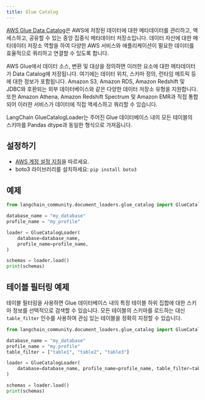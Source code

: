 ```yaml
---
title: Glue Catalog
---
```


[AWS Glue Data Catalog](https://docs.aws.amazon.com/en_en/glue/latest/dg/catalog-and-crawler.html)은 AWS에 저장된 데이터에 대한 메타데이터를 관리하고, 액세스하고, 공유할 수 있는 중앙 집중식 메타데이터 저장소입니다. 데이터 자산에 대한 메타데이터 저장소 역할을 하여 다양한 AWS 서비스와 애플리케이션이 필요한 데이터를 효율적으로 쿼리하고 연결할 수 있도록 합니다.

AWS Glue에서 데이터 소스, 변환 및 대상을 정의하면 이러한 요소에 대한 메타데이터가 Data Catalog에 저장됩니다. 여기에는 데이터 위치, 스키마 정의, 런타임 메트릭 등에 대한 정보가 포함됩니다. Amazon S3, Amazon RDS, Amazon Redshift 및 JDBC와 호환되는 외부 데이터베이스와 같은 다양한 데이터 저장소 유형을 지원합니다. 또한 Amazon Athena, Amazon Redshift Spectrum 및 Amazon EMR과 직접 통합되어 이러한 서비스가 데이터에 직접 액세스하고 쿼리할 수 있습니다.

LangChain GlueCatalogLoader는 주어진 Glue 데이터베이스 내의 모든 테이블의 스키마를 Pandas dtype과 동일한 형식으로 가져옵니다.

## 설정하기

- [AWS 계정 설정 지침](https://docs.aws.amazon.com/athena/latest/ug/setting-up.html)을 따르세요.
- boto3 라이브러리를 설치하세요: `pip install boto3`

## 예제

```python
from langchain_community.document_loaders.glue_catalog import GlueCatalogLoader
```

```python
database_name = "my_database"
profile_name = "my_profile"

loader = GlueCatalogLoader(
    database=database_name,
    profile_name=profile_name,
)

schemas = loader.load()
print(schemas)
```

## 테이블 필터링 예제

테이블 필터링을 사용하면 Glue 데이터베이스 내의 특정 테이블 하위 집합에 대한 스키마 정보를 선택적으로 검색할 수 있습니다. 모든 테이블의 스키마를 로드하는 대신 `table_filter` 인수를 사용하여 관심 있는 테이블을 정확히 지정할 수 있습니다.

```python
from langchain_community.document_loaders.glue_catalog import GlueCatalogLoader
```

```python
database_name = "my_database"
profile_name = "my_profile"
table_filter = ["table1", "table2", "table3"]

loader = GlueCatalogLoader(
    database=database_name, profile_name=profile_name, table_filter=table_filter
)

schemas = loader.load()
print(schemas)
```